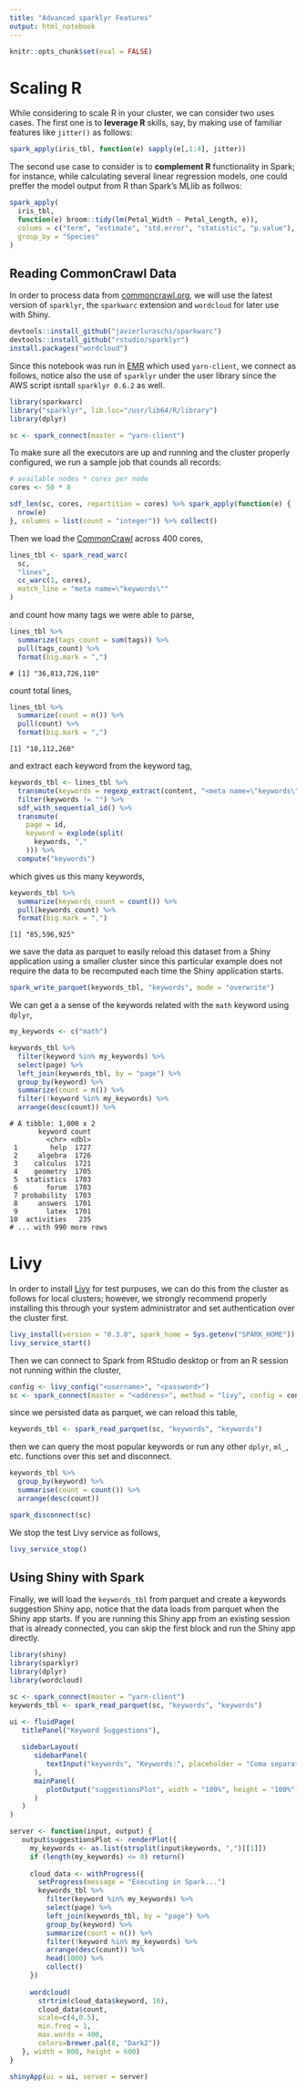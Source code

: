 ```yaml
---
title: "Advanced sparklyr Features"
output: html_notebook
---
```


```r
knitr::opts_chunk$set(eval = FALSE)
```

# Scaling R

While considering to scale R in your cluster, we can consider two uses cases. The first one is to **leverage R** skills, say, by making use of familiar features like `jitter()` as follows:

```r
spark_apply(iris_tbl, function(e) sapply(e[,1:4], jitter))
```

The second use case to consider is to **complement R** functionality in Spark; for instance, while calculating several linear regression models, one could preffer the model output from R than Spark's MLlib as follwos:

```r
spark_apply(
  iris_tbl,
  function(e) broom::tidy(lm(Petal_Width ~ Petal_Length, e)),
  colums = c("term", "estimate", "std.error", "statistic", "p.value"),
  group_by = "Species"
)
```

## Reading CommonCrawl Data

In order to process data from [commoncrawl.org](http://commoncrawl.org), we will use the latest version of `sparklyr`, the `sparkwarc` extension and `wordcloud` for later use with Shiny.

```r
devtools::install_github("javierluraschi/sparkwarc")
devtools::install_github("rstudio/sparklyr")
install.packages("wordcloud")
```

Since this notebook was run in [EMR](https://aws.amazon.com/emr/) which used `yarn-client`, we connect as follows, notice also the use of `sparklyr` under the user library since the AWS script isntall `sparklyr 0.6.2` as well.

```r
library(sparkwarc)
library("sparklyr", lib.loc="/usr/lib64/R/library")
library(dplyr)

sc <- spark_connect(master = "yarn-client")
```

To make sure all the executors are up and running and the cluster properly configured, we run a sample job that counds all records:

```r
# available nodes * cores per node
cores <- 50 * 8

sdf_len(sc, cores, repartition = cores) %>% spark_apply(function(e) {
  nrow(e)
}, columns = list(count = "integer")) %>% collect()
```

Then we load the [CommonCrawl](https://commoncrawl.org) across 400 cores,

```r
lines_tbl <- spark_read_warc(
  sc,
  "lines",
  cc_warc(1, cores),
  match_line = "meta name=\"keywords\""
)
```

and count how many tags we were able to parse,

```r
lines_tbl %>%
  summarize(tags_count = sum(tags)) %>%
  pull(tags_count) %>%
  format(big.mark = ",")
```

```
# [1] "36,813,726,110"
```

count total lines,

```r
lines_tbl %>%
  summarize(count = n()) %>%
  pull(count) %>%
  format(big.mark = ",")
```

```
[1] "10,112,260"
```

and extract each keyword from the keyword tag,

```r
keywords_tbl <- lines_tbl %>%
  transmute(keywords = regexp_extract(content, "<meta name=\"keywords\" content=\"([^\"]*)\"", 1)) %>%
  filter(keywords != "") %>%
  sdf_with_sequential_id() %>%
  transmute(
    page = id,
    keyword = explode(split(
      keywords, ","
    ))) %>% 
  compute("keywords")
```

which gives us this many keywords,

```r
keywords_tbl %>%
  summarize(keywords_count = count()) %>%
  pull(keywords_count) %>%
  format(big.mark = ",")
```

```
[1] "85,596,925"
```

we save the data as parquet to easily reload this dataset from a Shiny application using a smaller cluster since this particular example does not require the data to be recomputed each time the Shiny application starts.

```r
spark_write_parquet(keywords_tbl, "keywords", mode = "overwrite")
```

We can get a a sense of the keywords related with the `math` keyword using `dplyr`,

```r
my_keywords <- c("math")

keywords_tbl %>%
  filter(keyword %in% my_keywords) %>%
  select(page) %>%
  left_join(keywords_tbl, by = "page") %>%
  group_by(keyword) %>%
  summarize(count = n()) %>%
  filter(!keyword %in% my_keywords) %>%
  arrange(desc(count)) %>%
```

```
# A tibble: 1,000 x 2
       keyword count
         <chr> <dbl>
 1        help  1727
 2     algebra  1726
 3    calculus  1721
 4    geometry  1705
 5  statistics  1703
 6       forum  1703
 7 probability  1703
 8     answers  1701
 9       latex  1701
10  activities   235
# ... with 990 more rows
```

# Livy

In order to install [Livy](https://livy.incubator.apache.org) for test purpuses, we can do this from the cluster as follows for local clusters; however, we strongly recommend properly installing this through your system administrator and set authentication over the cluster first.

```r
livy_install(version = "0.3.0", spark_home = Sys.getenv("SPARK_HOME"))
livy_service_start()
```

Then we can connect to Spark from RStudio desktop or from an R session not running within the cluster,

```r
config <- livy_config("<username>", "<password>")
sc <- spark_connect(master = "<address>", method = "livy", config = config)
```

since we persisted data as parquet, we can reload this table,

```r
keywords_tbl <- spark_read_parquet(sc, "keywords", "keywords")
```

then we can query the most popular keywords or run any other `dplyr`, `ml_`, etc. functions over this set and disconnect.

```r
keywords_tbl %>%
  group_by(keyword) %>%
  summarise(count = count()) %>%
  arrange(desc(count))
```

```r
spark_disconnect(sc)
```

We stop the test Livy service as follows,

```r
livy_service_stop()
```

## Using Shiny with Spark

Finally, we will load the `keywords_tbl` from parquet and create a keywords suggestion Shiny app, notice that the data loads from parquet when the Shiny app starts. If you are running this Shiny app from an existing session that is already connected, you can skip the first block and run the Shiny app directly.

```r
library(shiny)
library(sparklyr)
library(dplyr)
library(wordcloud)

sc <- spark_connect(master = "yarn-client")
keywords_tbl <- spark_read_parquet(sc, "keywords", "keywords")
```

```r
ui <- fluidPage(
   titlePanel("Keyword Suggestions"),
   
   sidebarLayout(
      sidebarPanel(
         textInput("keywords", "Keywords:", placeholder = "Coma separated list of keywords")
      ),
      mainPanel(
         plotOutput("suggestionsPlot", width = "100%", height = "100%")
      )
   )
)

server <- function(input, output) {
   output$suggestionsPlot <- renderPlot({
     my_keywords <- as.list(strsplit(input$keywords, ",")[[1]])
     if (length(my_keywords) <= 0) return()
     
     cloud_data <- withProgress({
       setProgress(message = "Executing in Spark...")
       keywords_tbl %>%
         filter(keyword %in% my_keywords) %>%
         select(page) %>%
         left_join(keywords_tbl, by = "page") %>%
         group_by(keyword) %>%
         summarize(count = n()) %>%
         filter(!keyword %in% my_keywords) %>%
         arrange(desc(count)) %>%
         head(1000) %>%
         collect()
     })
     
     wordcloud(
       strtrim(cloud_data$keyword, 10),
       cloud_data$count,
       scale=c(4,0.5),
       min.freq = 1,
       max.words = 400,
       colors=brewer.pal(8, "Dark2"))
   }, width = 800, height = 600)
}

shinyApp(ui = ui, server = server)
```

